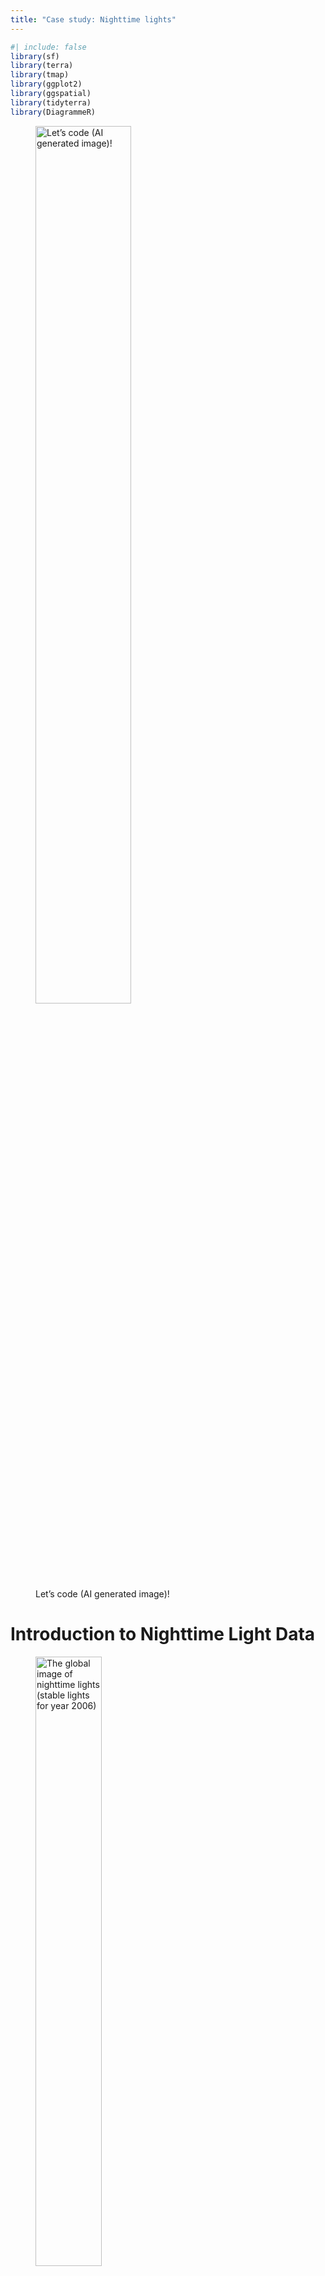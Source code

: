 ```yaml
---
title: "Case study: Nighttime lights"
---
```



```r
#| include: false
library(sf)
library(terra)
library(tmap)
library(ggplot2)
library(ggspatial)
library(tidyterra)
library(DiagrammeR)
```


![Let's code (AI generated image)!](images/cat_scientist.png){ width=60% align=center }

# Introduction to Nighttime Light Data




 


![The global image of nighttime lights (stable lights for year 2006)](https://media.springernature.com/full/springer-static/image/chp%3A10.1007%2F978-3-319-22810-5_15/MediaObjects/317977_1_En_15_Fig1_HTML.gif?as=webp){width="50%"} 

# Indications for social sciences &#x1F469;&#x200D;&#x1F4BB;

![False color composites of DMSP stable lights version 4, showing: (a) decrease in lights following the war in Syria; (b) expansion of roads in the United Arab Emirates (UAE); (c) the lit border between India and Pakistan; (d) urbanization in China; (e) economic decline in Ukraine and Moldova following the collapse of the Soviet Union; (f) temporal changes of gas flares from oil wells in Nigeria.](https://ars.els-cdn.com/content/image/1-s2.0-S0034425719304626-gr11.jpg) 

Nighttime Lights (NL) data offer a versatile and increasingly important perspective for a wide range of social research topics. At the most basic level, NL data can be used to assess electrification rates, map urban extent, and estimate population density, urbanization, and economic activity. These applications are foundational but can also extend into more complex spatial analyses, such as defining administrative boundaries, monitoring infrastructure development, and analyzing spatial inequalities.

In a case study of Indian **rural electrification** rates [Dugoua (2018)](https://doi.org/10.1080/01431161.2017.1420936) proves that NL data accurately assess rural electrification rates when compared to Census data. However, this study questions the accuracy of NL data for the assessment of socio-economic indicators like financial inclusion or poverty indexes. Also [Dugoua (2018)](https://doi.org/10.1080/01431161.2017.1420936) suggests possible improvements of accuracy by using better GIS maps, basic geo-processing tools, and particular aggregations of night-time luminosity. 

NL data also provide insights into more dynamic and often critical processes, including conflict detection, disaster impact assessment, population displacement, and refugee movements. Additionally, they have been used to capture economic trends, energy consumption patterns, and the evolution of urban growth over time.

[Chen (2016)](https://doi.org/10.1007/978-3-319-22810-5_15) explores how economic statistics can be accurately assessed using NL data. Additionally, it reveals the possibility of sub-national analysis of **urbanization** and its **implications for poverty rates**.

Beyond physical and economic indicators, NL data can also be linked to various socio-economic measures, such as regional GDP, poverty rates, public health, wealth distribution and even progress toward Sustainable Development Goals (SDGs). However, these correlations often require careful interpretation to avoid oversimplification, as the brightness of a location is not always a straightforward proxy for economic well-being.

In a study of African countries for which little statistical information is available, [Bruederle (2018)](https://doi.org/10.1371/journal.pone.0202231) assesses **economic activity and development** statistics by using NL data. This study shows a positive relationship between NL data and location-specific **human development** indicators. Changes in NL data can also be used to detect variation in these indicators.

![Illustration of DHS clusters, nighttime lights and our spatial units for Western Kenya. Dots represent reported DHS cluster center points from Kenya DHS 2008. Circular zones around these center points (in red) have a 2 km radius for urban clusters and a 5 km radius for rural clusters. The grid cells of 0.5 × 0.5 decimal degrees (in green) are aligned to the PRIO-GRID. Nighttime lights underlay the map, with brighter tones of grey implying more intense nighttime lights.](https://journals.plos.org/plosone/article/figure/image?size=inline&id=10.1371/journal.pone.0202231.g001) 

[Proville (2017)](https://doi.org/10.1371/journal.pone.0174610) broadens the scope of NL data applications to a global scale, revealing a significant correlation between NL data and various socio-economic indicators. Additionally, [Proville (2017)](https://doi.org/10.1371/journal.pone.0174610) points out the relationship between NL and multiple **greenhouse gas (GHG) emissions**, such as CO2, CH4, N2O and F-gas. The study highlights the accuracy of NL data on a local level and in areas with poor statistical inventories. 

Moreover, nighttime lights can reflect cultural and social behaviors, such as religious celebrations, tourism, or even the decorative nature of public lighting, providing unique insights into the social importance of specific objects. Finally, NL data can capture natural NIR emitters, including wildfires, volcanic activity, and gas flaring, adding further depth to its environmental monitoring capabilities.

![Temporal changes in monthly VIIRS night-time brightness, demonstrating various patterns (each of the sites was normalized between its own minimum and maximum values). Aleppo, Syria: dramatic decrease in night-time lights due to the war in Syria. El Zaatari refugee camp, Jordan: influx of refugees from Syria makes this refugee camp one of the largest cities in Jordan. Dubai, UAE: A global city and a business hub in the Middle East, with a growing economy. San Juan, Puerto Rico: Hurricane Maria (September 20th, 2017) led to power outages throughout Puerto Rico. Caracas, Venezuela: In 2014 Venezuela entered an economic recession, with a decrease in its GDP, evident in a decrease of night lights in its capital city. Juliaca, Peru: A seasonal pattern is evident in night-time lights, commonly attributed to seasonal changes in albedo related to vegetation and snow cover.](https://ars.els-cdn.com/content/image/1-s2.0-S0034425719304626-gr20.jpg) 

[Levin (2020)](https://doi.org/10.1016/j.rse.2019.111443) provides a thorough explanation of NL for most of the named indicators. Regarding the topic of **"Holiday and ornamental lights, and political, historical, and cultural differences in lighting"**, [Levin (2020)](https://doi.org/10.1016/j.rse.2019.111443) discusses temporal, small-scale and individual variations in lightning behaviors during holidays and cultural events. During the Christmas and New Year holidays, the "[...] patterns of total lighting electricity usage (units of Watt · hr) derived from nighttime radiance were shown to uniformly increase across US cities with diverse ethnicity and religious backgrounds [...]". This indicated holiday lighting behaviour can also be detected by NL, which can also detect religious and cultural lighting patterns. For example, "[...] cities with Muslim-majority population exhibit lighting peaks during and slightly after the 30 days of Ramadan compared to non-arab cities in Israel [...]". Moreover, the **tourist season** in Greece can be detected by a seasonal changes of lighting patterns. [Levin (2020)](https://doi.org/10.1016/j.rse.2019.111443) also points out the difference between celebratory/ decorative lights, which are usually brighter than functional lights, such as street lights. 

**Here is a visualization of a possible workflow:**

![Exemplary workflow (AI generated image)](https://pplx-res.cloudinary.com/image/upload/v1747663138/gpt4o_images/g6zncfsymhkblmykzroy.png){width="50%"}


All these indicators have multiple causes, so it is important not to make quick assumptions. This is why we would like to clarify the accuracy and reliability of the NL data.

## Accuracy of Nighttime Light Data &#128200;

The accuracy of nighttime light (NL) data largely depends on a stable electricity supply, as fluctuations in power availability can obscure the true signal of human activity. Additionally, areas without electrification are not captured, leading to significant blind spots in the data ([Dugoua, 2018](https://doi.org/10.1080/01431161.2017.1420936)). 
Higher spatial resolutions improve the ability to capture fine-scale variations in light emissions, enhancing accuracy and interpretability ([Bruederle, 2018](https://doi.org/10.1371/journal.pone.0202231)). 
Despite this, NL data remains an imperfect proxy for many socioeconomic indicators. It is particularly useful for estimations in regions with limited statistical coverage or where reliable data is difficult to obtain ([Proville, 2017](https://doi.org/10.1371/journal.pone.0174610)) ([Chen, 2016](https://doi.org/10.1007/978-3-319-22810-5_15)).  Talking about statistical inventories NL data has the strength of detecting possibly informal activities and their spatial patterns, disclosing regional governance differences ([Proville, 2017](https://doi.org/10.1371/journal.pone.0174610)).
However, interpreting these data requires caution, as they can also reflect unintended side effects like artificial light pollution. This "skyglow" not only disrupts human circadian rhythms and wildlife behavior but also complicates astronomical observations by reducing nighttime sky quality.

Finally, while NLs are often interpreted as indicators of modernization, urbanization, economic development, and technological innovation, they can also signify longer working hours and potentially weaker labor protections, reflecting broader social conditions.

_"[...] usefulness of nighttime lights as proxy depends on optimal weight of proxy measure [...]"_ ([Chen, 2016](https://doi.org/10.1007/978-3-319-22810-5_15))

You can find a really elaborate documentation of NL data indication also discussing impacts on ecosystems and health [here](https://doi.org/10.1016/j.rse.2019.111443). 


# Acquisition of Nighttime Light Data &#128225;

Remote sensing normally relies on the [reflection](https://denabel.github.io/gxc_pages/eod_intro.html) of [electromagnetic radiation](https://denabel.github.io/gxc_pages/eod_intro.html) derived from the Sun on the Earth's surface. This technique is called passive remote sensing, since the sensor does not _actively_ emit electromagnetic radiation to explore the Earth's surface. But what happens at night?   

One could, of course one could apply active remote sensing such as RADAR (Radio Detection and Ranging), LiDAR (Light Detection and Ranging) or SAR (Synthetic Aperture RADAR) but these sensors present many difficulties in interpretation and require more pre-processing. However, there is still electromagnetic radiation that can be detected at night. Nevertheless, electromagnetic radiation can still be detected at night. At night, it is not the reflection of electromagnetic radiation that is assessed, but solely emissions from the Earth's surface, e.g. thermal infrared detecting heat or microwave radiation. Artificial lights e.g. street lights are detected since they are situated in the visible infrared and near-infrared part of the radiometric spectrum. 

![Passive remote sensing at day and night and active remote sensing.](https://www.researchgate.net/profile/Filsa-Bioresita/publication/336603560/figure/fig4/AS:814879791382529@1571293890991/Remote-sensing-system-active-and-passive-modified-from-Janssen-and-Huurneman-2001.png)

**DMSP/OLS** (Defense Meteorological Satellite Program’s Operational Line-scan System): Nighttime satellite imagery obtained to detect clouds at night with low light imaging (the moon). This was helpful in the first studies of light pollution in the 70s. However, DMSP/OLS is not very high in quality, blurring an "overglowing" is caused by intense scattering. 

![DMSP colorized night lights. The white represents lights generated from electricity, the red shading shows fires, the pink shading indicates light from squid fishing boats, and the blue spots are gas flares from oil rigs. This dataset was compiled from DMSP data between October 1994 and March 1995. The differentiation of fires, boats, electric lights and gas flares was all done by temporal analysis (do the lights stay constant and do they move). The instrument itself is not able to distinguish between them. Zoomed in areas are shown for northern Europe (b), Japan and Korea (c), western Africa (d), and northern South America (e).](https://ars.els-cdn.com/content/image/1-s2.0-S0034425719304626-gr6.jpg){width="60%"}

**VIIRS** (Visible Infrared Imaging Radiometer Suite): Is an improved version of DMSP/OLS consisting of 2 MODIS sensors, 36 spectral bands and VIIRS. The sensors are especially sensitive to lower nighttime light levels due to panchromatic DNB (Day/Night Band) that detects visible and near-infrared wavelength. Compared to DMSP the "overglow" is reduced and spatial resolution increased. Due to its high resolution and sensitivity VIIRS can effectively detect seasonal changes in intensity of NLs.

**Landsat**: Detecting thermal night-time information though only detecting really bright nighttime lights.

**Photos from ISS**: Digital photos taken from the ISS only have moderate spatial resolution. However, they have been helpful in environmental impact and ecological studies, among others.

![Night lights of the Levant, Astronaut photograph ISS053-E−50422, taken on 28/9/2017, 00:10:11 GMT. At the bottom of the image the densely populated Delta of the Nile can be seen, while the center of the image covers Israel, the West Bank, Jordan and Lebanon. The consequences of the conflict in Syria are hinted in this photo, where Syria is mostly dark, in contrast with lit towns and cities in Turkey to the north.](https://ars.els-cdn.com/content/image/1-s2.0-S0034425719304626-gr12.jpg) 

**Citizen Science**: "Cities at Night" project works with in 3-steps: classification, allocation and georeferencing. The project resulted in 190,000 night images tagged, 3000 images located (1 GCP), 700 images geo-referenced (enough GCP). 

([Levin, 2020](https://doi.org/10.1016/j.rse.2019.111443))


## NASA's Blackmarble &#127761;

[NASA's Blackmarble](https://blackmarble.gsfc.nasa.gov/) uses VIIRS DNB sensors on board of the Suomi NPP and NOAA-20 satellites. The VIIRS DNB has a high spatial resolution of 500 m and is calibrated and corrected for atmospheric, terrain, lunar BRDF, thermal, and stray light effects. This is resulting in faster retrieval time and less noise, facilitating research based on daily, seasonal and annual changes in NLs ([Levin, 2020](https://doi.org/10.1016/j.rse.2019.111443)). Therefore, NASA's Blackmarble is the most commonly used NL data set in recent studies.  

# Introduction case study

Working with NL data can give insights to natural and human activity, as well as complex socioeconomic phenomenons. In this case study we will focus on the relation between NL and population in Los Angeles County. We will try to visualize correlations and test the accuracy of NL as indicator for socio demographic statistics. The workflow we will follow looks like this: data retrieval using an API, pre-processing (log-transformation), sub-setting (masking & cropping) the AOI, disaggregation (matching resolution), stacking layers, data preparation & model training (randomForest, imputation logics), descriptive statistics. 

![Our workflow (AI generated image)](https://pplx-res.cloudinary.com/image/upload/v1747662050/gpt4o_images/x5vypuitcejjnmhjtiad.png){width="50%"}

In case you are not all up to date in working with raster layers and [data cubes](https://denabel.github.io/gxc_pages/datacubes.html), please have a look at that topic again. 

# R package `blackmarbler`

`blackmarbleR` by Robert Marty and Gabriel Stefanini Vicente (2025) supports easy access to NASA's Black Marble API. Let's check out their [vignette](https://worldbank.github.io/blackmarbler/) to set up an account and the data retrieval.

```r
library(blackmarbler)
```

# Data retrieval

The function `bm_raster()` to retrieve the nighttime lights requires as input an `sf`object to determine the spatial extent of the downloaded data. The object must be in **WGS84**. 

We will focus on California. Let's load US states shapefiles with the `tigris` package and subset to California.

```r
#| fig.asp: 1
CA_sf <- tigris::states(progress_bar=FALSE) |> 
  dplyr::filter(STUSPS == "CA") |> 
  sf::st_transform(crs = "EPSG:4326")

print(CA_sf)

plot(sf::st_geometry(CA_sf))
```


Once you have set up your profile at [NASA's Earth Data Portal](https://urs.earthdata.nasa.gov/) and generated your API token, you can assign it to an object in `R` for the data retrieval. 

```r
bearer <- Sys.getenv("NASA-token")

# If you work locally, directly assign it
# bearer <- "YOUR_TOKEN"
```

Now we can download the data from NASA's API. 

```r
#| eval: false
CA_nl_stack <- bm_raster(roi_sf = CA_sf,
                         product_id = "VNP46A4", # for yearly data
                         date = 2017:2020, # same four years like our population data
                         bearer = bearer, # your API token
                         output_location_type = "file", # we want to store geotiff on disk
                         file_dir = "./data/", # where to store geotiff
                         file_return_null = FALSE # also create SpatRaster file
)


```

<details>
 <summary>How to store as GeoTIFFs</summary>
 
 By default, the function writes the data to the `R` environment (`output_location_type = "memory"`). If you want to store it as single GeoTIFFs, specify `output_location_type = "file` and the file path with `file_dir=`. `file_return_null=` further specifies whether the data is additionally loaded to the `R` environment.
 </details>
 
Let's have a quick lock at our data: 

```r
CA_nl_2020 <- terra::rast("./data/VNP46A4_NearNadir_Composite_Snow_Free_qflag_t2020.tif")

print(CA_nl_2020)

```

 
# Pre-processing
 
 The data is right-skewed. We perform a log-transformation to account for that. Let's have a look at our data now. 

```r
#| fig.asp: 1
CA_nl_2020[] <- log(CA_nl_2020[] + 1)

ggplot() +
  geom_spatraster(data = CA_nl_2020) +
  geom_sf(data = CA_sf,
          fill = "transparent",
          color = "white",
          size = 4) +
  scale_fill_gradient2(low = "black",
                       mid = "yellow",
                       high = "red",
                       midpoint = 3,
                       na.value = "transparent") +
  labs(title = "Nighttime Lights in California 2020") +
  coord_sf() +
  theme_void() +
  theme(plot.title = element_text(face = "bold", hjust = 0.5),
        legend.position = "none")
```


# Sub-setting 

In order to define our AOI to Los Angeles County &#127747; we first need to: 

```r
# Load LA County file
LA_county <- tigris::counties("CA", 
                              progress_bar = FALSE
                              ) |> 
  filter(NAME == "Los Angeles") |> 
  st_transform(crs = "EPSG:4326")

# Subset to "mainland" California and 
# exclude the two islands Santa Catalina and San Clemente
LA_county <- LA_county %>%
  st_cast("POLYGON") %>% 
  mutate(area = st_area(.)) %>%
  slice_max(area, n = 1)
```

```r
print(LA_county)
plot(st_geometry(LA_county))
```

Now that we have an `sf` file of our AOI, we can prepare our two raster files. 

```r
# Create LA raster files for population and night lights in 2020
LA_pop_2020 <- terra::rast("./data/US-CA_ppp_2020_1km.tif") |> 
  terra::mask(terra::vect(LA_county)) |> 
  terra::crop(LA_county)

LA_pop_2020[] <- log(LA_pop_2020[] + 1)

LA_nl_2020 <- terra::mask(CA_nl_2020,
                          terra::vect(LA_county)) |>
  terra::crop(LA_county)
```


# Disaggregation

Our two raster files have the same CRS and (almost same) spatial extent. Unfortunately,
the resolution (cell size) differs. Our population data is on an approx. 1km grid and our night lights data on an approx. 500m grid.

<details>
 <summary>Checking cell size</summary>
 
```r
print(LA_pop_2020)
```

```r
print(LA_nl_2020)
```
</details>

So how can we align two layers? There are multiple ways, like always in R. 
Firstly we will try out `terra::disagg()` / `terra::aggregate()` . By splitting each cell into smaller parts we can increase the resolution of a grid to adjust it to another. It is the simplest and fastest way to harmonize multiple cell sizes and increase their resolution without altering original values.

<details>
<summary>First option: Increase resolution for population data</summary>

```r
# Increase resolution for population data
LA_pop_2020_high <- terra::disagg(LA_pop_2020,
                                 fact = c(2, 2),
                                 method = "bilinear")

# There is still a slight mismatch due to rounding errors (one more ncol)
# Let's crop to the spatial extent of the nightlights data
LA_pop_2020_high <- crop(
  LA_pop_2020_high, 
  terra::ext(LA_nl_2020)
)

```

```r
# Cross-check
res(LA_pop_2020_high)
res(LA_nl_2020)
ext(LA_pop_2020_high)
ext(LA_nl_2020)

# A small rounding error in extent will prohibit to concatenate 
# into a stack. We now force the extent
ext(LA_pop_2020_high) <- ext(LA_nl_2020)
```
</details>

<details>
<summary>Second option: Decrease resolution for nightlights data</summary>

```r
# Decrease resolution for nightlights data
LA_nl_2020_low <- terra::aggregate(LA_nl_2020,
                                     fact = c(2, 2),
                                     method = "bilinear")

# There is still a slight mismatch due to rounding errors (one more ncol)
# Let's crop to the spatial extent of the population data
LA_nl_2020_low <- crop(
  LA_nl_2020_low, 
  terra::ext(LA_pop_2020)
)

```

```r
# Cross-check
res(LA_pop_2020)
res(LA_nl_2020_low)
ext(LA_pop_2020)
ext(LA_nl_2020_low)

ext(LA_nl_2020_low) <- ext(LA_pop_2020)
```
</details>

Another way to match different grids is `terra::resample()`. By interpolating the resolution of one layer is adjusted to another one. The advantage: this method accounts more for the real spatial pattern. 

```r
# Cross-check
LA_pop_2020_resampled <- resample(
  x      = LA_pop_2020,
  y      = LA_nl_2020,
  method = "bilinear"
)

res(LA_pop_2020_resampled)
res(LA_nl_2020)
ext(LA_pop_2020_resampled)
ext(LA_nl_2020)
```

# Stacking layers

Only when all grids and resolutions of our layers match we can start combining layers into a raster stack. 

```r
LA_stack <- c(LA_pop_2020_resampled, LA_nl_2020)

print(LA_stack)
```

```r
varnames(LA_stack) <- c("population", "nightlights")
names(LA_stack) <- c("population", "nightlights")

terra::plot(LA_stack)
```

# Model Training with Imputation Logics &#x1F3CB;&#xFE0F;&#x200D;&#x2640;&#xFE0F;

 
Previous examples follow the idea of interpolating existing data across the spatial domain. Imputation fills in missing values based on a prediction model. Let's consider our two variables to make up a stylized example:

We know that population density and nightlights is correlated. We could try to predict the missing values for population based on the values of nightlights to generate the higher resolution population data. In order to do that, we train a RandomForest model on the low resolution data of population and nightlights.

```r
library(randomForest)
```

```r
# Covariates need to be in same size as outcome variable = 1km
LA_nl_2020_resampled <- resample(
  x      = LA_nl_2020,
  y      = LA_pop_2020,
  method = "bilinear"
)

# Create training data - one row per cell
train_data <- as.data.frame(LA_nl_2020_resampled, 
                            xy = TRUE, 
                            cells = TRUE,
                            na.rm = FALSE) |> 
  left_join(as.data.frame(LA_pop_2020, 
                          xy=FALSE, 
                          cells=TRUE, 
                          na.rm=FALSE),
            by = "cell") |> 
  rename(nightlights = t2020,
         population = `US-CA_ppp_2020_1km`)

train_data <- na.omit(train_data)
```

Ready to fit the model and predict population data on 500m grid.

```r
# Fit model
out <- randomForest(
  population ~ nightlights,
  data = train_data,
  ntree = 500
)

# Predict on the 500m grid
# Covariate names need to match
names(LA_stack)

pop_500m <- predict(LA_stack, out)

names(pop_500m) <- "population_predicted"

LA_stack <- c(LA_stack, pop_500m)
```

# Statistic analysis &#129518;

Now we have a million options to analyse our raster stack. 

```r
# Global univariate means
global(LA_stack, fun = mean, na.rm=TRUE)

# Bivariate correlations
layerCor(LA_stack, fun = "cor", use = "complete.obs")
```


<details>
 <summary>Literature</summary>

Bruederle A, Hodler R (2018) Nighttime lights as a proxy for human development at the local level. PLOS ONE 13(9): e0202231. https://doi.org/10.1371/journal.pone.0202231

Chen, X. (2016). Using Nighttime Lights Data as a Proxy in Social Scientific Research. In: Howell, F., Porter, J., Matthews, S. (eds) Recapturing Space: New Middle-Range Theory in Spatial Demography. Spatial Demography Book Series, vol 1. Springer, Cham. https://doi.org/10.1007/978-3-319-22810-5_15

Dugoua, E., Kennedy, R., & Urpelainen, J. (2018). Satellite data for the social sciences: measuring rural electrification with night-time lights. International Journal of Remote Sensing, 39(9), 2690–2701. https://doi.org/10.1080/01431161.2017.1420936

Freie Universität Berlin. (n.d.). Sensor basics - Remote sensing data [Blog post]. Freie Universität Berlin. Retrieved May 19, 2025, from https://blogs.fu-berlin.de/reseda/sensor-basics/

Levin, N., Kyba, C. C., Zhang, Q., de Miguel, A. S., Román, M. O., Li, X., ... & Elvidge, C. D. (2020). Remote sensing of night lights: A review and an outlook for the future. Remote Sensing of Environment, 237, 111443. https://doi.org/10.1016/j.rse.2019.111443

NASA Goddard Space Flight Center. (n.d.). NASA Black Marble. NASA. Retrieved May 14, 2025, from https://blackmarble.gsfc.nasa.gov/

Proville, J., Zavala-Araiza, D., & Wagner, G. (2017). Night-time lights: A global, long term look at links to socio-economic trends. PloS one, 12(3), e0174610. https://doi.org/10.1371/journal.pone.0174610
</details>

